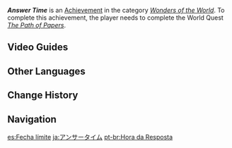 {{Achievement Infobox
|id           = 84554
|order id     = 4078
|category     = Wonders of the World
|description  = Witness [[Alrani]]'s story in [[Sumeru]].
|requirements = Complete ''[[The Path of Papers]]''.
|primogems    = 5
|hidden       = 1
|type         = Quest
}}
'''''Answer Time''''' is an [[Achievement]] in the category ''[[Wonders of the World]]''. To complete this achievement, the player needs to complete the World Quest ''[[The Path of Papers]]''.
<!--
==Gameplay Notes==

==Trivia==
-->

==Video Guides==
{{EVT
|video1   = https://youtu.be/YWIWXmSvnoc
|caption1 = Answer Time Guide

|video2   = https://youtu.be/IPEJ2SvOLSA
|caption2 = Hidden Achievement: Answer Time
}}

==Other Languages==
{{Other Languages
|en      = Answer Time
|zhs     = 结题时刻
|zhs_rm  = Jiétí Shíkè
|zht     = 結題時刻
|zht_rm  = Jiétí Shíkè
|zh_tl   = 
|ja      = アンサータイム
|ja_rm   = Ansaa Taimu
|ja_tl   = Answer Time
|ko      = 연구 마감 시간
|ko_tl   = Research Deadline
|es      = Fecha límite
|es_tl   = Deadline
|fr      = Le temps des réponses
|fr_tl   = Time of Answers
|ru      = Время ответа
|ru_tl   = Answer Time
|th      = ถึงเวลาตอบคำถาม
|th_rm   = 
|th_tl   = 
|vi      = Thời Khắc Kết Bài
|vi_tl   = 
|de      = „Ich will keine Abhandlung mehr schreiben!“
|de_tl   = "I don't want to write a Treatise any more!"
|id      = Waktunya Untuk Menjawab
|id_tl   = Time to Answer
|pt      = Hora da Resposta
|pt_tl   = 
|tr      = Yanıt Zamanı
|tr_tl   = Answer Time
|it      = Tempo di risposta
|it_tl   = 
}}

==Change History==
{{Change History|3.0}}
<!--
==References==
{{Reflist}}
-->
==Navigation==
{{Achievement Navbox}}

[[es:Fecha límite]]
[[ja:アンサータイム]]
[[pt-br:Hora da Resposta]]